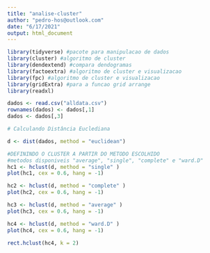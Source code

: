 ```yaml
---
title: "analise-cluster"
author: "pedro-hos@outlook.com"
date: "6/17/2021"
output: html_document
---
```


```r
library(tidyverse) #pacote para manipulacao de dados
library(cluster) #algoritmo de cluster
library(dendextend) #compara dendogramas
library(factoextra) #algoritmo de cluster e visualizacao
library(fpc) #algoritmo de cluster e visualizacao
library(gridExtra) #para a funcao grid arrange
library(readxl)

dados <- read.csv("alldata.csv")
rownames(dados) <- dados[,1]
dados <- dados[,3]

# Calculando Distância Euclediana

d <- dist(dados, method = "euclidean")
```

```r
#DEFININDO O CLUSTER A PARTIR DO METODO ESCOLHIDO
#metodos disponiveis "average", "single", "complete" e "ward.D"
hc1 <- hclust(d, method = "single" )
plot(hc1, cex = 0.6, hang = -1)
```

```r
hc2 <- hclust(d, method = "complete" )
plot(hc2, cex = 0.6, hang = -1)
```

```r
hc3 <- hclust(d, method = "average" )
plot(hc3, cex = 0.6, hang = -1)
```
```r
hc4 <- hclust(d, method = "ward.D" )
plot(hc4, cex = 0.6, hang = -1)
```

```r
rect.hclust(hc4, k = 2)
```
